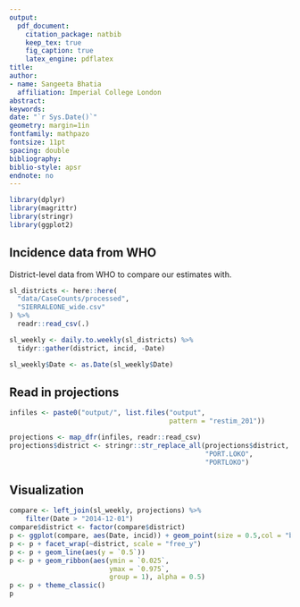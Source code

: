 ```yaml
---
output: 
  pdf_document:
    citation_package: natbib
    keep_tex: true
    fig_caption: true
    latex_engine: pdflatex
title: 
author:
- name: Sangeeta Bhatia
  affiliation: Imperial College London
abstract: 
keywords: 
date: "`r Sys.Date()`"
geometry: margin=1in
fontfamily: mathpazo
fontsize: 11pt
spacing: double
bibliography: 
biblio-style: apsr
endnote: no
---
```


```r
library(dplyr)
library(magrittr)
library(stringr)
library(ggplot2)
```

## Incidence data from WHO

District-level data from WHO to compare our estimates with.


```r

sl_districts <- here::here(
  "data/CaseCounts/processed",
  "SIERRALEONE_wide.csv"
) %>%
  readr::read_csv(.) 

sl_weekly <- daily.to.weekly(sl_districts) %>%
  tidyr::gather(district, incid, -Date)

sl_weekly$Date <- as.Date(sl_weekly$Date)
```

## Read in projections

```r
infiles <- paste0("output/", list.files("output",
                                        pattern = "restim_201"))

projections <- map_dfr(infiles, readr::read_csv)
projections$district <- stringr::str_replace_all(projections$district,
                                                 "PORT.LOKO",
                                                 "PORTLOKO")
```

## Visualization

```r
compare <- left_join(sl_weekly, projections) %>%
    filter(Date > "2014-12-01")
compare$district <- factor(compare$district)
p <- ggplot(compare, aes(Date, incid)) + geom_point(size = 0.5,col = "blue")
p <- p + facet_wrap(~district, scale = "free_y")
p <- p + geom_line(aes(y = `0.5`))
p <- p + geom_ribbon(aes(ymin = `0.025`,
                         ymax = `0.975`,
                         group = 1), alpha = 0.5)
p <- p + theme_classic()
p
```


